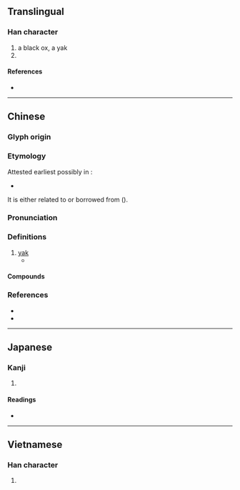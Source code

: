 {{also|氂|牦}}
{{character info}}
==Translingual==

===Han character===
{{Han char|rn=93|rad=牛|as=11|sn=15|four=58251|canj=JKMHQ|ids=⿸𠩺牛}}

# a black ox, a yak
# {{mul-shuowen radical-def|20}}

====References====
* {{Han ref|kx=0704.070|dkj=20154|dj=1116.380|hdz=31818.050|uh=729B|ud=29339|bh=BCF9|bd=48377}}

----

==Chinese==
{{zh-forms|s=牦|t2=牦|alt=*氂}}

===Glyph origin===
{{Han etym}}

===Etymology===
Attested earliest possibly in ''{{w|Discourses of the States}}'':
*{{zh-x|不然，^巴 ^浦 之 犀、犛、兕、象，其 可 盡 乎，其 又 以 規為{wéi} 瑱 也？|‘Otherwise, it is because rhinoceros, '''yaks''', wild bovids and elephants in Ba and Pu have become extinct, and for this reason you use my recommendations as earplugs (which are made from the bones of these exotic animals)?’|ref=Guoyu|collapsed=yes}}

It is either related to or borrowed from {{cog|bo|འབྲི||female yak}} ({{zh-ref|Schuessler, 2007}}).

===Pronunciation===
{{zh-pron
|m=máo,lí,1nb=standard in Mainland,2nb=standard in Taiwan
|c=lei4,maau4,mou4
|mc=y
|oc=y
|cat=n
}}

===Definitions===
{{zh-hanzi}}

# [[yak]]
#* {{zh-x|獸 則 庸 獏{mò} 牦 犛{lí}，沈牛 麈麋，赤-首 圜-題，窮奇 象 犀。|Its animals are: The zebus, pandas, hairy yak bulls, '''grunting yak cows''', {{w|water buffalo|plunging bull}}s, elaphures; red-headed, round-hoofed; extreme extraordinaire, elephants, and rhinoceroses.|ref={{lw|zh|司馬相如}} ({{w|Sima Xiangru}}) {{lang|zh|《上林賦》}} "Rhapsody on the Imperial Park", in {{lang|zh|《史記》}} {{w|Records of the Grand Historians}}. Translated based on Knechtges's (2008) version}}

====Compounds====
{{zh-der|犛牛|犛旄|犛靬}}

===References===
* {{R:twedu|A02504}}
* {{R:yue:Hanzi}}

----

==Japanese==

===Kanji===
{{ja-kanji|grade=|rs=牛11}}

# {{rfdef|ja|sort=牛11}}

====Readings====
* {{ja-readings
|goon=らい, り
|kanon=り, れい
|kun=からうし
}}

----

==Vietnamese==

===Han character===
{{vi-readings|reading=li, mao|rs=牛11}}

# {{rfdef|vi|sort=牛11}}